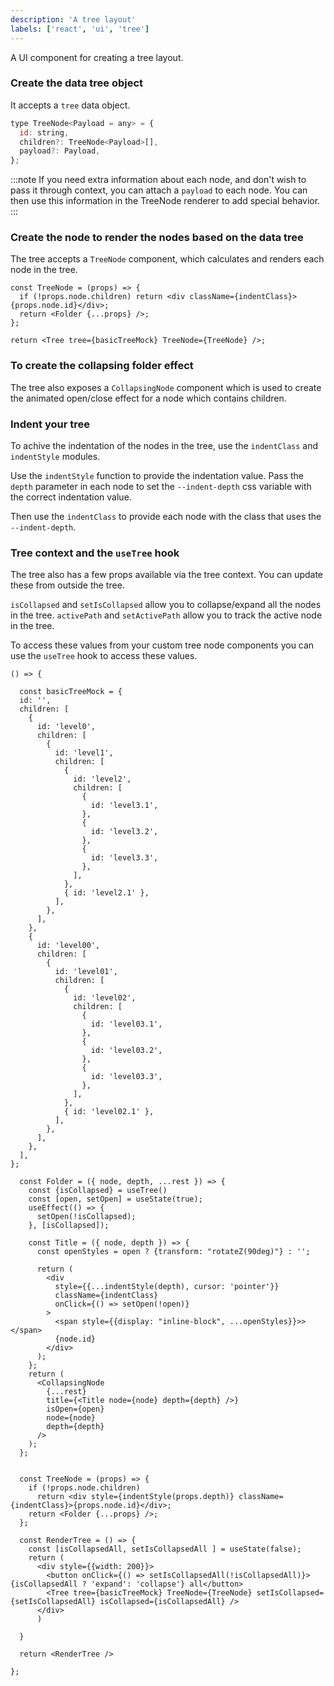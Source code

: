 ```yaml
---
description: 'A tree layout'
labels: ['react', 'ui', 'tree']
---
```



A UI component for creating a tree layout.

### Create the data tree object

It accepts a `tree` data object.

```js
type TreeNode<Payload = any> = {
  id: string,
  children?: TreeNode<Payload>[],
  payload?: Payload,
};
```

:::note
If you need extra information about each node, and don't wish to pass it through context, you can attach a `payload` to each node. You can then use this information in the TreeNode renderer to add special behavior.
:::

### Create the node to render the nodes based on the data tree

The tree accepts a `TreeNode` component, which calculates and renders each node in the tree.

```tsx
const TreeNode = (props) => {
  if (!props.node.children) return <div className={indentClass}>{props.node.id}</div>;
  return <Folder {...props} />;
};

return <Tree tree={basicTreeMock} TreeNode={TreeNode} />;
```

### To create the collapsing folder effect

The tree also exposes a `CollapsingNode` component which is used to create the animated open/close effect for a node which contains children.

### Indent your tree

To achive the indentation of the nodes in the tree, use the `indentClass` and `indentStyle` modules.

Use the `indentStyle` function to provide the indentation value. Pass the `depth` parameter in each node to set the `--indent-depth` css variable with the correct indentation value.

Then use the `indentClass` to provide each node with the class that uses the `--indent-depth`.

### Tree context and the `useTree` hook

The tree also has a few props available via the tree context. You can update these from outside the tree.

`isCollapsed` and `setIsCollapsed` allow you to collapse/expand all the nodes in the tree.
`activePath` and `setActivePath` allow you to track the active node in the tree.

To access these values from your custom tree node components you can use the `useTree` hook to access these values.

```tsx live
() => {

  const basicTreeMock = {
  id: '',
  children: [
    {
      id: 'level0',
      children: [
        {
          id: 'level1',
          children: [
            {
              id: 'level2',
              children: [
                {
                  id: 'level3.1',
                },
                {
                  id: 'level3.2',
                },
                {
                  id: 'level3.3',
                },
              ],
            },
            { id: 'level2.1' },
          ],
        },
      ],
    },
    {
      id: 'level00',
      children: [
        {
          id: 'level01',
          children: [
            {
              id: 'level02',
              children: [
                {
                  id: 'level03.1',
                },
                {
                  id: 'level03.2',
                },
                {
                  id: 'level03.3',
                },
              ],
            },
            { id: 'level02.1' },
          ],
        },
      ],
    },
  ],
};

  const Folder = ({ node, depth, ...rest }) => {
    const {isCollapsed} = useTree()
    const [open, setOpen] = useState(true);
    useEffect(() => {
      setOpen(!isCollapsed);
    }, [isCollapsed]);

    const Title = ({ node, depth }) => {
      const openStyles = open ? {transform: "rotateZ(90deg)"} : '';

      return (
        <div
          style={{...indentStyle(depth), cursor: 'pointer'}}
          className={indentClass}
          onClick={() => setOpen(!open)}
        >
          <span style={{display: "inline-block", ...openStyles}}>></span>
          {node.id}
        </div>
      );
    };
    return (
      <CollapsingNode
        {...rest}
        title={<Title node={node} depth={depth} />}
        isOpen={open}
        node={node}
        depth={depth}
      />
    );
  };


  const TreeNode = (props) => {
    if (!props.node.children)
      return <div style={indentStyle(props.depth)} className={indentClass}>{props.node.id}</div>;
    return <Folder {...props} />;
  };

  const RenderTree = () => {
    const [isCollapsedAll, setIsCollapsedAll ] = useState(false);
    return (
      <div style={{width: 200}}>
        <button onClick={() => setIsCollapsedAll(!isCollapsedAll)}>{isCollapsedAll ? 'expand': 'collapse'} all</button>
        <Tree tree={basicTreeMock} TreeNode={TreeNode} setIsCollapsed={setIsCollapsedAll} isCollapsed={isCollapsedAll} />
      </div>
      )

  }

  return <RenderTree />

};
```
